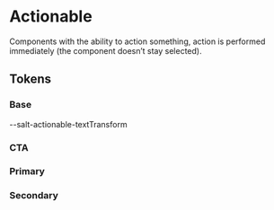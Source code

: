 

<Meta title="Theme/Characteristics/Actionable" />

# Actionable

Components with the ability to action something, action is performed
immediately (the component doesn’t stay selected).

## Tokens

### Base

<Canvas>
  <Story name="Base">
    <DocGrid>
      <CursorBlock cursor="--salt-actionable-cursor-hover" />
      <CursorBlock cursor="--salt-actionable-cursor-active" />
      <CursorBlock cursor="--salt-actionable-cursor-disabled" />
      <LetterSpacingBlock letterSpacing="--salt-actionable-letterSpacing" />
      <TextAlignBlock textAlign="--salt-actionable-textAlign" />
      <BlankBlockCell />
      <BlankBlockCode>--salt-actionable-textTransform</BlankBlockCode>
    </DocGrid>
  </Story>
</Canvas>

### CTA

<Canvas>
  <Story name="CTA">
    <DocGrid>
      <ColorBlock colorVar="--salt-actionable-cta-foreground" />
      <ColorBlock colorVar="--salt-actionable-cta-foreground-hover" />
      <ColorBlock colorVar="--salt-actionable-cta-foreground-active" />
      <ColorBlock colorVar="--salt-actionable-cta-foreground-disabled" />
      <ColorBlock colorVar="--salt-actionable-cta-background" />
      <ColorBlock colorVar="--salt-actionable-cta-background-hover" />
      <ColorBlock colorVar="--salt-actionable-cta-background-active" />
      <ColorBlock colorVar="--salt-actionable-cta-background-disabled" />
      <FontWeightBlock fontWeight="--salt-actionable-cta-fontWeight" />
    </DocGrid>
  </Story>
</Canvas>

### Primary

<Canvas>
  <Story name="Primary">
    <DocGrid>
      <ColorBlock colorVar="--salt-actionable-primary-foreground" />
      <ColorBlock colorVar="--salt-actionable-primary-foreground-hover" />
      <ColorBlock colorVar="--salt-actionable-primary-foreground-active" />
      <ColorBlock colorVar="--salt-actionable-primary-foreground-disabled" />
      <ColorBlock colorVar="--salt-actionable-primary-background" />
      <ColorBlock colorVar="--salt-actionable-primary-background-hover" />
      <ColorBlock colorVar="--salt-actionable-primary-background-active" />
      <ColorBlock colorVar="--salt-actionable-primary-background-disabled" />
      <FontWeightBlock fontWeight="--salt-actionable-primary-fontWeight" />
    </DocGrid>
  </Story>
</Canvas>

### Secondary

<Canvas>
  <Story name="Secondary">
    <DocGrid>
      <ColorBlock colorVar="--salt-actionable-secondary-foreground" />
      <ColorBlock colorVar="--salt-actionable-secondary-foreground-hover" />
      <ColorBlock colorVar="--salt-actionable-secondary-foreground-active" />
      <ColorBlock colorVar="--salt-actionable-secondary-foreground-disabled" />
      <ColorBlock colorVar="--salt-actionable-secondary-background-hover" />
      <ColorBlock colorVar="--salt-actionable-secondary-background-active" />
      <ColorBlock colorVar="--salt-actionable-secondary-background-disabled" />
      <FontWeightBlock fontWeight="--salt-actionable-secondary-fontWeight" />
    </DocGrid>
  </Story>
</Canvas>
